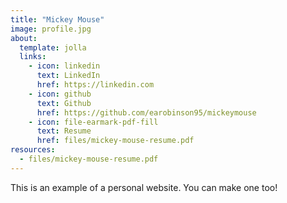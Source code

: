 ```yaml
---
title: "Mickey Mouse"
image: profile.jpg
about:
  template: jolla
  links:
    - icon: linkedin
      text: LinkedIn
      href: https://linkedin.com
    - icon: github
      text: Github
      href: https://github.com/earobinson95/mickeymouse
    - icon: file-earmark-pdf-fill
      text: Resume
      href: files/mickey-mouse-resume.pdf
resources:
  - files/mickey-mouse-resume.pdf
---
```


This is an example of a personal website. You can make one too!
